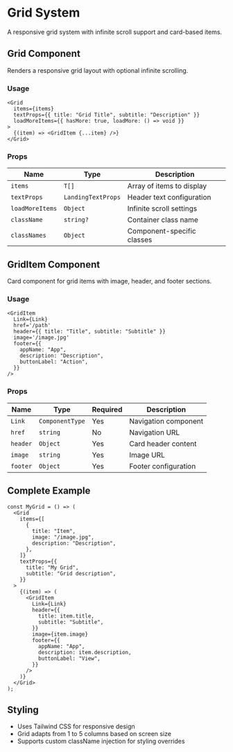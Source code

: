 # Grid System

A responsive grid system with infinite scroll support and card-based items.

## Grid Component

Renders a responsive grid layout with optional infinite scrolling.

### Usage

```tsx
<Grid
  items={items}
  textProps={{ title: "Grid Title", subtitle: "Description" }}
  loadMoreItems={{ hasMore: true, loadMore: () => void }}
>
  {(item) => <GridItem {...item} />}
</Grid>
```

### Props

| Name            | Type               | Description                |
| --------------- | ------------------ | -------------------------- |
| `items`         | `T[]`              | Array of items to display  |
| `textProps`     | `LandingTextProps` | Header text configuration  |
| `loadMoreItems` | `Object`           | Infinite scroll settings   |
| `className`     | `string?`          | Container class name       |
| `classNames`    | `Object`           | Component-specific classes |

## GridItem Component

Card component for grid items with image, header, and footer sections.

### Usage

```tsx
<GridItem
  Link={Link}
  href='/path'
  header={{ title: "Title", subtitle: "Subtitle" }}
  image='/image.jpg'
  footer={{
    appName: "App",
    description: "Description",
    buttonLabel: "Action",
  }}
/>
```

### Props

| Name     | Type            | Required | Description          |
| -------- | --------------- | -------- | -------------------- |
| `Link`   | `ComponentType` | Yes      | Navigation component |
| `href`   | `string`        | No       | Navigation URL       |
| `header` | `Object`        | Yes      | Card header content  |
| `image`  | `string`        | Yes      | Image URL            |
| `footer` | `Object`        | Yes      | Footer configuration |

## Complete Example

```tsx
const MyGrid = () => (
  <Grid
    items={[
      {
        title: "Item",
        image: "/image.jpg",
        description: "Description",
      },
    ]}
    textProps={{
      title: "My Grid",
      subtitle: "Grid description",
    }}
  >
    {(item) => (
      <GridItem
        Link={Link}
        header={{
          title: item.title,
          subtitle: "Subtitle",
        }}
        image={item.image}
        footer={{
          appName: "App",
          description: item.description,
          buttonLabel: "View",
        }}
      />
    )}
  </Grid>
);
```

## Styling

- Uses Tailwind CSS for responsive design
- Grid adapts from 1 to 5 columns based on screen size
- Supports custom className injection for styling overrides
